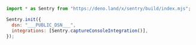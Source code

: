 <SignInNote />

```javascript {tabTitle: JavaScript}
import * as Sentry from "https://deno.land/x/sentry/build/index.mjs";

Sentry.init({
  dsn: "___PUBLIC_DSN___",
  integrations: [Sentry.captureConsoleIntegration()],
});
```
